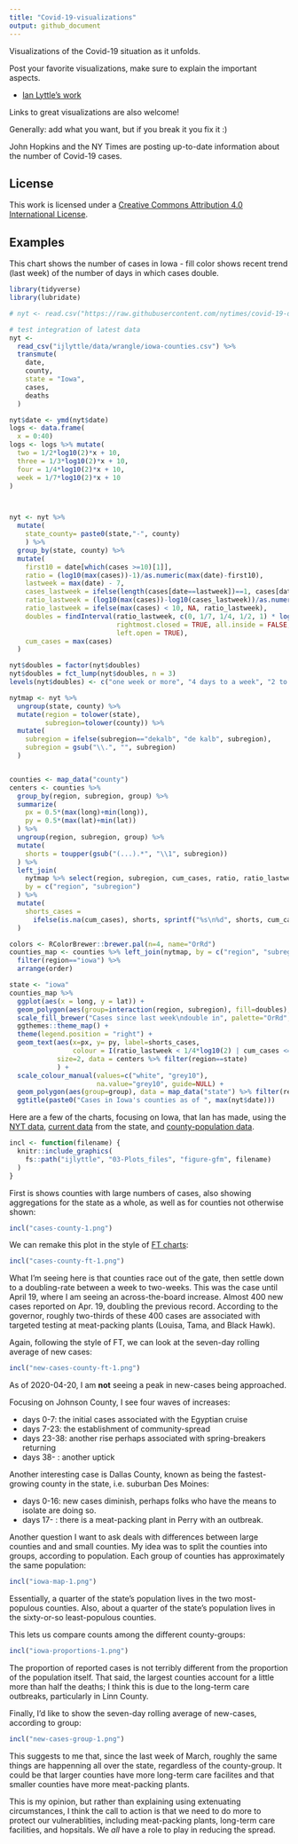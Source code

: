 ```yaml
---
title: "Covid-19-visualizations"
output: github_document
---
```


Visualizations of the Covid-19 situation as it unfolds.

Post your favorite visualizations, make sure to explain the important aspects. 

- [Ian Lyttle's work](ijlyttle/README.md)

Links to great visualizations are also welcome!

Generally: add what you want, but if you break it you fix it :)

John Hopkins and the NY Times are posting up-to-date information about the number of Covid-19 cases. 

## License

This work is licensed under a [Creative Commons Attribution 4.0 International License](https://creativecommons.org/licenses/by/4.0/).

## Examples

This chart shows the number of cases in Iowa - fill color shows recent trend (last week) of the number of days in which cases double.

```r
library(tidyverse)
library(lubridate)

# nyt <- read.csv("https://raw.githubusercontent.com/nytimes/covid-19-data/master/us-counties.csv", stringsAsFactors = FALSE)

# test integration of latest data
nyt <- 
  read_csv("ijlyttle/data/wrangle/iowa-counties.csv") %>%
  transmute(
    date, 
    county,
    state = "Iowa",
    cases,
    deaths
  )

nyt$date <- ymd(nyt$date)
logs <- data.frame(
  x = 0:40)
logs <- logs %>% mutate(
  two = 1/2*log10(2)*x + 10,
  three = 1/3*log10(2)*x + 10,
  four = 1/4*log10(2)*x + 10,
  week = 1/7*log10(2)*x + 10
)



nyt <- nyt %>% 
  mutate(
    state_county= paste0(state,"-", county)
    ) %>%
  group_by(state, county) %>%
  mutate(
    first10 = date[which(cases >=10)[1]],
    ratio = (log10(max(cases))-1)/as.numeric(max(date)-first10),
    lastweek = max(date) - 7,
    cases_lastweek = ifelse(length(cases[date==lastweek])==1, cases[date==lastweek], 10),
    ratio_lastweek = (log10(max(cases))-log10(cases_lastweek))/as.numeric(max(date)-lastweek),
    ratio_lastweek = ifelse(max(cases) < 10, NA, ratio_lastweek),
    doubles = findInterval(ratio_lastweek, c(0, 1/7, 1/4, 1/2, 1) * log10(2), 
                           rightmost.closed = TRUE, all.inside = FALSE,
                           left.open = TRUE),
    cum_cases = max(cases)
  )

nyt$doubles = factor(nyt$doubles)
nyt$doubles = fct_lump(nyt$doubles, n = 3)
levels(nyt$doubles) <- c("one week or more", "4 days to a week", "2 to 4 days", "fewer than 2 days")

nytmap <- nyt %>% 
  ungroup(state, county) %>% 
  mutate(region = tolower(state),
         subregion=tolower(county)) %>%
  mutate(
    subregion = ifelse(subregion=="dekalb", "de kalb", subregion),
    subregion = gsub("\\.", "", subregion)
  )


counties <- map_data("county")
centers <- counties %>%
  group_by(region, subregion, group) %>%
  summarize(
    px = 0.5*(max(long)+min(long)),
    py = 0.5*(max(lat)+min(lat))
  ) %>%
  ungroup(region, subregion, group) %>%
  mutate(
    shorts = toupper(gsub("(...).*", "\\1", subregion))
  ) %>% 
  left_join(
    nytmap %>% select(region, subregion, cum_cases, ratio, ratio_lastweek) %>% unique(), 
    by = c("region", "subregion")
  ) %>%
  mutate(
    shorts_cases = 
      ifelse(is.na(cum_cases), shorts, sprintf("%s\n%d", shorts, cum_cases))
  )

colors <- RColorBrewer::brewer.pal(n=4, name="OrRd")
counties_map <- counties %>% left_join(nytmap, by = c("region", "subregion")) %>%
  filter(region=="iowa") %>%
  arrange(order) 

state <- "iowa"
counties_map %>% 
  ggplot(aes(x = long, y = lat)) +
  geom_polygon(aes(group=interaction(region, subregion), fill=doubles), colour="grey50", size=0.15) +
  scale_fill_brewer("Cases since last week\ndouble in", palette="OrRd", na.value = "white") + #labels=c("one week or more", "4 days to one week", "2 to 4 days", "fewer than 2 days", NA),  ) +
  ggthemes::theme_map() +
  theme(legend.position = "right") +
  geom_text(aes(x=px, y= py, label=shorts_cases, 
                colour = I(ratio_lastweek < 1/4*log10(2) | cum_cases <= 10)),   
            size=2, data = centers %>% filter(region==state)
            ) +
  scale_colour_manual(values=c("white", "grey10"), 
                      na.value="grey10", guide=NULL) +
  geom_polygon(aes(group=group), data = map_data("state") %>% filter(region==state), colour="grey30", fill=NA, size=0.25)  +
  ggtitle(paste0("Cases in Iowa's counties as of ", max(nyt$date)))
```

Here are a few of the charts, focusing on Iowa, that Ian has made, using the [NYT data](https://github.com/nytimes/covid-19-data), [current data](https://coronavirus.iowa.gov/pages/access) from the state, and [county-population data](https://www.icip.iastate.edu/tables/population/counties-estimates).

```r
incl <- function(filename) {
  knitr::include_graphics(
    fs::path("ijlyttle", "03-Plots_files", "figure-gfm", filename)
  )
}
```

First is shows counties with large numbers of cases, also showing aggregations for the state as a whole, as well as for counties not otherwise shown:

```r
incl("cases-county-1.png")
```

We can remake this plot in the style of [FT charts](https://www.ft.com/coronavirus-latest):

```r
incl("cases-county-ft-1.png")
```

What I'm seeing here is that counties race out of the gate, then settle down to a doubling-rate between a week to two-weeks. This was the case until April 19, where I am seeing an across-the-board increase. Almost 400 new cases reported on Apr. 19, doubling the previous record. According to the governor, roughly two-thirds of these 400 cases are associated with targeted testing at meat-packing plants (Louisa, Tama, and Black Hawk).

Again, following the style of FT, we can look at the seven-day rolling average of new cases:

```r
incl("new-cases-county-ft-1.png")
```

As of 2020-04-20, I am **not** seeing a peak in new-cases being approached. 

Focusing on Johnson County, I see four waves of increases:

- days 0-7: the initial cases associated with the Egyptian cruise 
- days 7-23: the establishment of community-spread
- days 23-38: another rise perhaps associated with spring-breakers returning
- days 38- : another uptick

Another interesting case is Dallas County, known as being the fastest-growing county in the state, i.e. suburban Des Moines:

- days 0-16: new cases diminish, perhaps folks who have the means to isolate are doing so.
- days 17- : there is a meat-packing plant in Perry with an outbreak.

Another question I want to ask deals with differences between large counties and and small counties. My idea was to split the counties into groups, according to population. Each group of counties has approximately the same population:

```r
incl("iowa-map-1.png")
```

Essentially, a quarter of the state's population lives in the two most-populous counties. Also, about a quarter of the state's population lives in the sixty-or-so least-populous counties.

This lets us compare counts among the different county-groups:

```r
incl("iowa-proportions-1.png")
```

The proportion of reported cases is not terribly different from the proportion of the population itself. That said, the largest counties account for a little more than half the deaths; I think this is due to the long-term care outbreaks, particularly in Linn County.

Finally, I'd like to show the seven-day rolling average of new-cases, according to group:

```r
incl("new-cases-group-1.png")
```

This suggests to me that, since the last week of March, roughly the same things are happenning all over the state, regardless of the county-group. It could be that larger counties have more long-term care facilites and that smaller counties have more meat-packing plants. 

This is my opinion, but rather than explaining using extenuating circumstances, I think the call to action is that we need to do more to protect our vulnerablities, including meat-packing plants, long-term care facilities, and hopsitals. We *all* have a role to play in reducing the spread.


